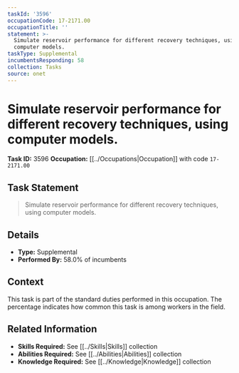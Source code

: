 ```yaml
---
taskId: '3596'
occupationCode: 17-2171.00
occupationTitle: ''
statement: >-
  Simulate reservoir performance for different recovery techniques, using
  computer models.
taskType: Supplemental
incumbentsResponding: 58
collection: Tasks
source: onet
---
```

# Simulate reservoir performance for different recovery techniques, using computer models.

**Task ID:** 3596
**Occupation:** [[../Occupations|Occupation]] with code `17-2171.00`

## Task Statement

> Simulate reservoir performance for different recovery techniques, using computer models.

## Details

- **Type:** Supplemental
- **Performed By:** 58.0% of incumbents

## Context

This task is part of the standard duties performed in this occupation. The percentage indicates how common this task is among workers in the field.

## Related Information

- **Skills Required:** See [[../Skills|Skills]] collection
- **Abilities Required:** See [[../Abilities|Abilities]] collection
- **Knowledge Required:** See [[../Knowledge|Knowledge]] collection
